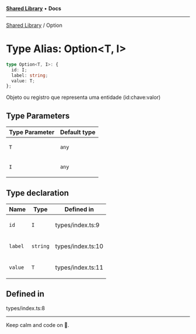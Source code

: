 
<Meta title="Libs/Shared/type-aliases/Option" />



[**Shared Library**](/?path=/docs/libs-shared-overview--page) • **Docs**

***

[Shared Library](/?path=/docs/libs-shared-overview--page) / Option

# Type Alias: Option\<T, I\>

```ts
type Option<T, I>: {
  id: I;
  label: string;
  value: T;
};
```

Objeto ou registro que representa uma entidade (id:chave:valor)

## Type Parameters

<table>
<thead>
<tr>
<th>Type Parameter</th>
<th>Default type</th>
</tr>
</thead>
<tbody>
<tr>
<td>

`T`

</td>
<td>

`any`

</td>
</tr>
<tr>
<td>

`I`

</td>
<td>

`any`

</td>
</tr>
</tbody>
</table>

## Type declaration

<table>
<thead>
<tr>
<th>Name</th>
<th>Type</th>
<th>Defined in</th>
</tr>
</thead>
<tbody>
<tr>
<td>

`id`

</td>
<td>

`I`

</td>
<td>

types/index.ts:9

</td>
</tr>
<tr>
<td>

`label`

</td>
<td>

`string`

</td>
<td>

types/index.ts:10

</td>
</tr>
<tr>
<td>

`value`

</td>
<td>

`T`

</td>
<td>

types/index.ts:11

</td>
</tr>
</tbody>
</table>

## Defined in

types/index.ts:8


***

Keep calm and code on 🤘.